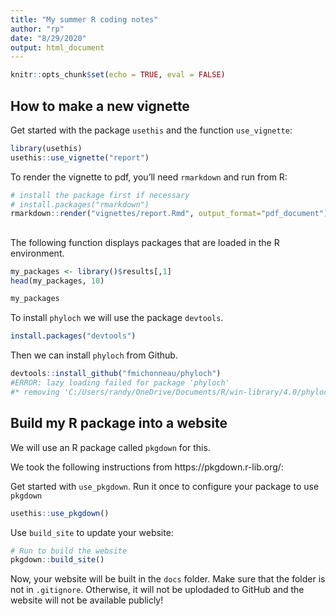 ```yaml
---
title: "My summer R coding notes"
author: "rp"
date: "8/29/2020"
output: html_document
---
```


```r
knitr::opts_chunk$set(echo = TRUE, eval = FALSE)
```

## How to make a new vignette

Get started with the package `usethis` and the function `use_vignette`:

```r
library(usethis)
usethis::use_vignette("report")
```

To render the vignette to pdf, you'll need  `rmarkdown` and run from R:

```r
# install the package first if necessary
# install.packages("rmarkdown")
rmarkdown::render("vignettes/report.Rmd", output_format="pdf_document")
```

##
The following function displays packages that are loaded in the R environment.

```r
my_packages <- library()$results[,1]
head(my_packages, 10)
```
```r
my_packages
```


To install `phyloch` we will use the package `devtools`.
```r
install.packages("devtools")
```

Then we can install `phyloch` from Github.
```r
devtools::install_github("fmichonneau/phyloch")
#ERROR: lazy loading failed for package 'phyloch'
#* removing 'C:/Users/randy/OneDrive/Documents/R/win-library/4.0/phyloch'
```

## Build my R package into a website

We will use an R package called `pkgdown` for this.

We took the following instructions from  https://pkgdown.r-lib.org/:

Get started with `use_pkgdown`. Run it once to configure your package to use `pkgdown`

```r
usethis::use_pkgdown()
```

Use `build_site` to update your website:

```r

# Run to build the website
pkgdown::build_site()
```

Now, your website will be built in the `docs` folder. Make sure that the folder is not in `.gitignore`.
Otherwise, it will not be uplodaded to GitHub and the website will not be available publicly!

